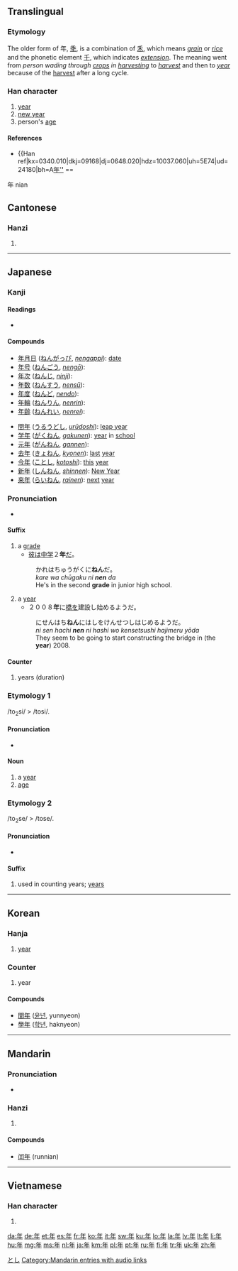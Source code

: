{{also|秊}}<!-- may be replaced by zh-forms -->
==Translingual==
{{stroke order|type=animate}}
{{stroke order|strokes=6}}

===Etymology===
The older form of 年, [[秊]], is a combination of [[禾]], which means ''[[grain]]'' or ''[[rice]]'' and the phonetic element [[千]], which indicates ''[[extension]]''. The meaning went from ''person wading through [[crops]] in [[harvesting]]'' to ''[[harvest]]'' and then to ''[[year]]'' because of the [[harvest]] after a long cycle.

===Han character===
{{Han char|rn=51|rad=干|as=03|sn=6|four=8050<sub>0</sub>|canj=人手 (OQ)}}

# [[year]]
# [[New Year|new year]]
# person's [[age]]

====References====
* {{Han ref|kx=0340.010|dkj=09168|dj=0648.020|hdz=10037.060|uh=5E74|ud=24180|bh=A[[''#English|年'''''{{subst:年}}''']] ==
年
nian

==Cantonese==

===Hanzi===
{{yue-hanzi|jyut=|y=nin4}}

# {{defn|Cantonese}}

----

==Japanese==

===Kanji===
{{ja-kanji|grade=1|rs=干03}}

====Readings====
* {{ja-readings|on=[[ねん]] ([[nen]])|kun=[[とし]] ([[toshi]]), [[みのる]] ([[minoru]]), [[よわい]] ([[yowai]])}}

====Compounds====
{{top2}}
* [[年月日]] ([[ねんがっぴ]], ''[[nengappi]]''): [[date]]
* [[年号]] ([[ねんごう]], ''[[nengō]]''):
* [[年次]] ([[ねんじ]], ''[[ninji]]''):
* [[年数]] ([[ねんすう]], ''[[nensū]]''):
* [[年度]] ([[ねんど]], ''[[nendo]]''):
* [[年輪]] ([[ねんりん]], ''[[nenrin]]''):
* [[年齢]] ([[ねんれい]], ''[[nenrei]]''):
{{mid2}}
* [[閏年]] ([[うるうどし]], ''[[urūdoshi]]''): [[leap year]]
* [[学年]] ([[がくねん]], ''[[gakunen]]''): [[year]] in [[school]]
* [[元年]] ([[がんねん]], ''[[gannen]]''):
* [[去年]] ([[きょねん]], ''[[kyonen]]''): [[last]] [[year]]
* [[今年]] ([[ことし]], ''[[kotoshi]]''): [[this]] [[year]]
* [[新年]] ([[しんねん]], ''[[shinnen]]''): [[New Year]]
* [[来年]] ([[らいねん]], ''[[rainen]]''): [[next]] [[year]]
{{bottom}}

===Pronunciation===
{{rfc-level|check placement of Pronunciation|lang=ja}}
* {{IPA|[nen]|lang=ja}}

====Suffix====
{{ja-pos|k|suffix|hira=ねん|rom=nen}}

# a [[grade]]
#* [[彼]]は[[中学]]２'''年'''[[だ]]。
#: かれはちゅうがくに'''ねん'''だ。
#: ''kare wa chūgaku ni '''nen''' da''
#: He's in the second '''grade''' in junior high school.
# a [[year]]
#* ２００８'''年'''に[[橋]]を建設し始めるようだ。
#: にせんはち'''ねん'''にはしをけんせつしはじめるようだ。
#: ''ni sen hachi '''nen''' ni hashi wo kensetsushi hajimeru yōda''
#: They seem to be going to start constructing the bridge in (the '''year''') 2008.

====Counter====
{{ja-pos|k|counter|hira=ねん|rom=nen}}

# years (duration)

===Etymology 1===
/to<sub>2</sub>si/ > /tosi/.

====Pronunciation====
* {{IPA|[toɕi]|lang=ja}}

====Noun====
{{ja-noun|k|hira=とし|rom=toshi}}

# a [[year]]
# [[age]]

===Etymology 2===
/to<sub>2</sub>se/ > /tose/.

====Pronunciation====
* {{IPA|[tose]|lang=ja}}

====Suffix====
{{ja-pos|k|suffix|hira=とせ|rom=tose}}

# used in counting years; [[year|years]]

[[Category:ja:Time|とし]]

----

==Korean==

===Hanja===
{{ko-hanja|hangeul=[[년]]([[연]])|rv=nyeon(yeon)|mr=nyŏn(yŏn)|y=nyen(<sup>n</sup>yen)|eumhun=해|ehrv=hae|ehmr=hae|ehy=hay}}

# [[year]]

===Counter===
{{KOchar|年}}{{attention|ko|may need inflection template}}

# year

====Compounds====
* [[閏年]] ([[윤년]], yunnyeon)
* [[學年]] ([[학년]], haknyeon)

----

==Mandarin==

===Pronunciation===
* {{audio|zh-nián.ogg|audio}}

===Hanzi===
{{cmn-hanzi|pin=[[nián]] ([[nian2]])|wg=nien<sup>2</sup>}}

# {{defn|Mandarin}}

====Compounds====
* [[闰年]] (runnian)

[[Category:Mandarin entries with audio links]]

----

==Vietnamese==

===Han character===
{{vi-hantu|[[niên]], [[nên]], [[năm]]}}

# {{defn|Vietnamese}}

[[da:年]]
[[de:年]]
[[et:年]]
[[es:年]]
[[fr:年]]
[[ko:年]]
[[it:年]]
[[sw:年]]
[[ku:年]]
[[lo:年]]
[[la:年]]
[[lv:年]]
[[lt:年]]
[[li:年]]
[[hu:年]]
[[mg:年]]
[[ms:年]]
[[nl:年]]
[[ja:年]]
[[km:年]]
[[pl:年]]
[[pt:年]]
[[ru:年]]
[[fi:年]]
[[tr:年]]
[[uk:年]]
[[zh:年]]